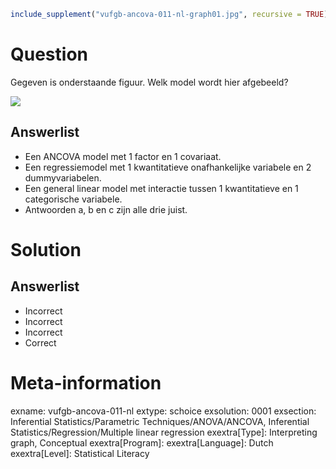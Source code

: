 ```r
include_supplement("vufgb-ancova-011-nl-graph01.jpg", recursive = TRUE)
```

Question
========

Gegeven is onderstaande figuur. Welk model wordt hier afgebeeld?

![](vufgb-ancova-011-nl-graph01.jpg)
  
Answerlist
----------
* Een ANCOVA model met 1 factor en 1 covariaat.
* Een regressiemodel met 1 kwantitatieve onafhankelijke variabele en 2 dummyvariabelen.
* Een general linear model met interactie tussen 1 kwantitatieve en 1 categorische variabele.
* Antwoorden a, b en c zijn alle drie juist.

Solution
========

Answerlist
----------
* Incorrect
* Incorrect
* Incorrect
* Correct

Meta-information
================
exname: vufgb-ancova-011-nl
extype: schoice
exsolution: 0001
exsection: Inferential Statistics/Parametric Techniques/ANOVA/ANCOVA, Inferential Statistics/Regression/Multiple linear regression
exextra[Type]: Interpreting graph, Conceptual
exextra[Program]: 
exextra[Language]: Dutch
exextra[Level]: Statistical Literacy
